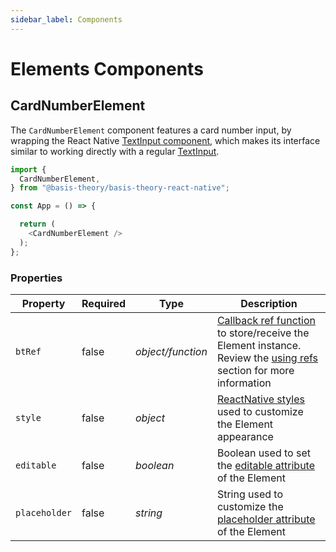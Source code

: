 ```yaml
---
sidebar_label: Components
---
```


# Elements Components

## CardNumberElement

The `CardNumberElement` component features a card number input, by wrapping the React Native [TextInput component](https://reactnative.dev/docs/textinput),
which makes its interface similar to working directly with a regular [TextInput](https://reactnative.dev/docs/textinput).

```javascript showLineNumbers
import {
  CardNumberElement,
} from "@basis-theory/basis-theory-react-native";

const App = () => {

  return (
    <CardNumberElement />
  );
};
```

### Properties

| Property      | Required | Type              | Description                                                                                                                                                                                                                              |
|---------------|----------|-------------------|------------------------------------------------------------------------------------------------------------------------------------------------------------------------------------------------------------------------------------------|
| `btRef`       | false    | _object/function_ | [Callback ref function](https://react.dev/learn/referencing-values-with-refs) to store/receive the Element instance. Review the [using refs](/docs/sdks/mobile/react-native#using-refs) section for more information                     |
| `style`       | false    | _object_          | [ReactNative styles](https://reactnative.dev/docs/style) used to customize the Element appearance                                                                                                                                        |
| `editable`    | false    | _boolean_         | Boolean used to set the [editable attribute](https://reactnative.dev/docs/textinput#editable) of the Element                                                                                                                             |
| `placeholder` | false    | _string_          | String used to customize the [placeholder attribute](https://reactnative.dev/docs/textinput#placeholder) of the Element                                                                                                                  |
